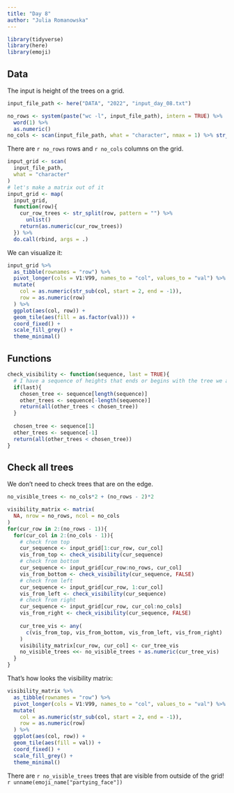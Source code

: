 ```yaml
---
title: "Day 8"
author: "Julia Romanowska"
---
```


```r
library(tidyverse)
library(here)
library(emoji)
```

## Data

The input is height of the trees on a grid.

```r
input_file_path <- here("DATA", "2022", "input_day_08.txt")

no_rows <- system(paste("wc -l", input_file_path), intern = TRUE) %>%
  word(1) %>%
  as.numeric()
no_cols <- scan(input_file_path, what = "character", nmax = 1) %>% str_length()
```

There are `r no_rows` rows and `r no_cols` columns on the grid.

```r
input_grid <- scan(
  input_file_path,
  what = "character"
)
# let's make a matrix out of it
input_grid <- map(
  input_grid,
  function(row){
    cur_row_trees <- str_split(row, pattern = "") %>%
      unlist()
    return(as.numeric(cur_row_trees))
  }) %>%
  do.call(rbind, args = .)
```

We can visualize it:

```r
input_grid %>%
  as_tibble(rownames = "row") %>%
  pivot_longer(cols = V1:V99, names_to = "col", values_to = "val") %>%
  mutate(
    col = as.numeric(str_sub(col, start = 2, end = -1)),
    row = as.numeric(row)
  ) %>%
  ggplot(aes(col, row)) +
  geom_tile(aes(fill = as.factor(val))) +
  coord_fixed() +
  scale_fill_grey() +
  theme_minimal()
```

## Functions

```r
check_visibility <- function(sequence, last = TRUE){
  # I have a sequence of heights that ends or begins with the tree we are checking
  if(last){
    chosen_tree <- sequence[length(sequence)]
    other_trees <- sequence[-length(sequence)]
    return(all(other_trees < chosen_tree))
  }
  
  chosen_tree <- sequence[1]
  other_trees <- sequence[-1]
  return(all(other_trees < chosen_tree))
}
```

## Check all trees

We don't need to check trees that are on the edge.

```r
no_visible_trees <- no_cols*2 + (no_rows - 2)*2

visibility_matrix <- matrix(
  NA, nrow = no_rows, ncol = no_cols
)
for(cur_row in 2:(no_rows - 1)){
  for(cur_col in 2:(no_cols - 1)){
    # check from top
    cur_sequence <- input_grid[1:cur_row, cur_col]
    vis_from_top <- check_visibility(cur_sequence)
    # check from bottom
    cur_sequence <- input_grid[cur_row:no_rows, cur_col]
    vis_from_bottom <- check_visibility(cur_sequence, FALSE)
    # check from left
    cur_sequence <- input_grid[cur_row, 1:cur_col]
    vis_from_left <- check_visibility(cur_sequence)
    # check from right
    cur_sequence <- input_grid[cur_row, cur_col:no_cols]
    vis_from_right <- check_visibility(cur_sequence, FALSE)
    
    cur_tree_vis <- any(
      c(vis_from_top, vis_from_bottom, vis_from_left, vis_from_right)
    )
    visibility_matrix[cur_row, cur_col] <- cur_tree_vis
    no_visible_trees <<- no_visible_trees + as.numeric(cur_tree_vis)
  }
}
```

That's how looks the visibility matrix:

```r
visibility_matrix %>%
  as_tibble(rownames = "row") %>%
  pivot_longer(cols = V1:V99, names_to = "col", values_to = "val") %>%
  mutate(
    col = as.numeric(str_sub(col, start = 2, end = -1)),
    row = as.numeric(row)
  ) %>%
  ggplot(aes(col, row)) +
  geom_tile(aes(fill = val)) +
  coord_fixed() +
  scale_fill_grey() +
  theme_minimal()
```

::: {.card .border-success .mb-3}
::: {.card-text}
There are `r no_visible_trees` trees that are visible from outside of the grid! `r unname(emoji_name["partying_face"])`
:::
:::
